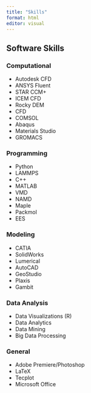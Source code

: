 ```yaml
---
title: "Skills"
format: html
editor: visual
---
```


## Software Skills

### Computational

-   Autodesk CFD
-   ANSYS Fluent
-   STAR CCM+
-   ICEM CFD
-   Rocky DEM
-   CFD
-   COMSOL
-   Abaqus
-   Materials Studio
-   GROMACS

### Programming

-   Python
-   LAMMPS
-   C++
-   MATLAB
-   VMD
-   NAMD
-   Maple
-   Packmol
-   EES

### Modeling

-   CATIA
-   SolidWorks
-   Lumerical
-   AutoCAD
-   GeoStudio
-   Plaxis
-   Gambit

### Data Analysis

-   Data Visualizations (R)
-   Data Analytics
-   Data Mining
-   Big Data Processing

### General

-   Adobe Premiere/Photoshop
-   LaTeX
-   Tecplot
-   Microsoft Office
